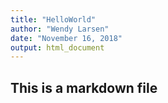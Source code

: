 ---
title: "HelloWorld"
author: "Wendy Larsen"
date: "November 16, 2018"
output: html_document
---

## This is a markdown file


